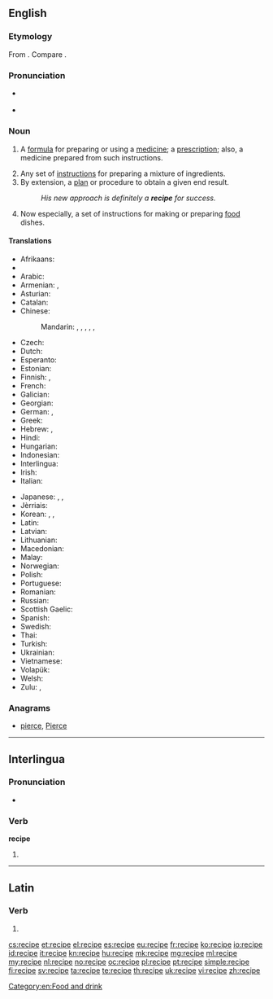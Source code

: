 ==English==
{{wikipedia}}

===Etymology===
From {{etyl|la|en}} {{term|recipiō||receive|lang=la}}. Compare {{term|receipt}}.

===Pronunciation===
* {{a|UK|US}} {{IPA|/ˈɹɛs.ɪ.pi/|/ˈɹɛs.ə.pi/}}
* {{audio|En-us-recipe.ogg|Audio (US)}}

===Noun===
{{en-noun}}

# {{context|medicine|archaic|lang=en}} A [[formula]] for preparing or using a [[medicine]]; a [[prescription]]; also, a medicine prepared from such instructions. {{defdate|from 16th c.}}
# Any set of [[instruction]]s for preparing a mixture of ingredients. {{defdate|from 17th c.}}
# By extension, a [[plan]] or procedure to obtain a given end result. {{defdate|from 17th c.}}
#: ''His new approach is definitely a '''recipe''' for success.''
# Now especially, a set of instructions for making or preparing [[food]] dishes. {{defdate|from 18th c.}}

====Translations====
{{trans-top|instructions for making or preparing food dishes}}
* Afrikaans: {{t-|af|resep}}
* {{trreq|sq}}
* Arabic: {{t-|ar|وصفة|f|tr=wáṣfa|sc=Arab}}
* Armenian: {{t|hy|բաղադրատոմս|sc=Armn}}, {{t|hy|ռեցեպտ|sc=Armn}}
* Asturian: {{t-|ast|receta|f}}
* Catalan: {{t-|ca|recepta|f}}
* Chinese:
*: Mandarin: {{t|cmn|烹飪法|sc=Hani}}, {{t|cmn|烹饪法|tr=pēngrènfǎ|sc=Hani}}, {{t|cmn|烹調法|sc=Hani}}, {{t|cmn|烹调法|tr=pēngtiáofǎ|sc=Hani}}, {{t|cmn|食譜|sc=Hani}}, {{t|cmn|食谱|tr=shípǔ|sc=Hani}}
* Czech: {{t+|cs|recept|m}}
* Dutch: {{t+|nl|recept|n}}
* Esperanto: {{t-|eo|recepto}}
* Estonian: {{t-|et|retsept}}
* Finnish: {{t+|fi|resepti}}, {{t-|fi|ruokaresepti}}
* French: {{t+|fr|recette|f}}
* Galician: {{t+|gl|receita|f}}
* Georgian: {{t-|ka|რეცეპტი|tr=rec'epti|sc=Geor}}
* German: {{t+|de|Rezept|n}}, {{t+|de|Kochrezept|n}}
* Greek: {{t+|el|συνταγή|f|tr=syntagí}}
* Hebrew: {{t-|he|מתכון|m|tr=matkón}}, {{t-|he|רצפט|m|tr=retsépt}}
* Hindi: {{t-|hi|नुस्खा|m|tr=nuskhā|sc=Deva}}
* Hungarian: {{t+|hu|recept}}
* Indonesian: {{t+|id|resep}}
* Interlingua: {{t-|ia|recepta}}
* Irish: {{t+|ga|oideas|m}}
* Italian: {{t+|it|ricetta|f}}
{{trans-mid}}
* Japanese: {{t-|ja|調理手順|tr=chōritejun}}, {{t+|ja|レシピ|tr=reshipi}}, {{t-|ja|料理法|tr=りょうりほう, ryōrihō|sc=Jpan}}
* Jèrriais: {{tø|roa-jer|èrchette|f}}
* Korean: {{t+|ko|처방|tr=cheobang|sc=Kore}}, {{t+|ko|조리법|tr=joribeop|sc=Kore}}, {{t-|ko|레시피|tr=resipi|sc=Kore}}
* Latin: {{t-|la|praeceptum|n}}
* Latvian: {{t-|lv|recepte|f}}
* Lithuanian: {{t-|lt|receptas|m}}
* Macedonian: {{t-|mk|рецепт|m|tr=recépt}}
* Malay: {{t+|ms|resipi}}
* Norwegian: {{t+|no|oppskrift|m|f}}
* Polish: {{t+|pl|przepis|m}}
* Portuguese: {{t+|pt|receita|f}}
* Romanian: {{t-|ro|reteta|f}}
* Russian: {{t+|ru|рецепт|m|tr=recépt}}
* Scottish Gaelic: {{t-|gd|reasabaidh|m}}
* Spanish: {{t+|es|receta|f}}
* Swedish: {{t+|sv|recept|n}}
* Thai: {{t-|th|สูตร|tr=sòot|sc=Thai}}
* Turkish: {{t-|tr|yemek tarifi}}
* Ukrainian: {{t-|uk|рецепт|m|tr=recépt}}
* Vietnamese: {{t+|vi|công thức}}
* Volapük: {{t-|vo|rezäp}}
* Welsh: {{t-|cy|resipi|f}}
* Zulu: {{t-|zu|isu|c5|c6}}, {{t-|zu|iresiphi|c5|c6}}
{{trans-bottom}}

===Anagrams===
* [[pierce#English|pierce]], [[Pierce#English|Pierce]]

[[Category:en:Food and drink]]

----

==Interlingua==

===Pronunciation===
* {{IPA|/reˈtsi.pe/|lang=ia}}

===Verb===
'''recipe'''

# {{ia-form of|recip|e}}

----

==Latin==

===Verb===
{{la-verb-form|recipe}}

# {{conjugation of|recipiō||2|s|pres|act|imp|lang=la}}

[[cs:recipe]]
[[et:recipe]]
[[el:recipe]]
[[es:recipe]]
[[eu:recipe]]
[[fr:recipe]]
[[ko:recipe]]
[[io:recipe]]
[[id:recipe]]
[[it:recipe]]
[[kn:recipe]]
[[hu:recipe]]
[[mk:recipe]]
[[mg:recipe]]
[[ml:recipe]]
[[my:recipe]]
[[nl:recipe]]
[[no:recipe]]
[[oc:recipe]]
[[pl:recipe]]
[[pt:recipe]]
[[simple:recipe]]
[[fi:recipe]]
[[sv:recipe]]
[[ta:recipe]]
[[te:recipe]]
[[th:recipe]]
[[uk:recipe]]
[[vi:recipe]]
[[zh:recipe]]